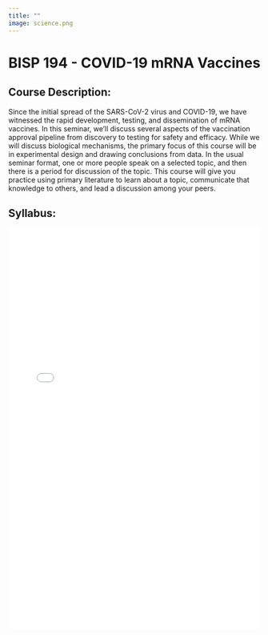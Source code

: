 ```yaml
---
title: ""
image: science.png
---
```


# BISP 194 - COVID-19 mRNA Vaccines

## Course Description:

Since the initial spread of the SARS-CoV-2 virus and COVID-19, we have witnessed the rapid development, testing, and dissemination of mRNA vaccines. In this seminar, we'll discuss several aspects of the vaccination approval pipeline from discovery to testing for safety and efficacy. While we will discuss biological mechanisms, the primary focus of this course will be in experimental design and drawing conclusions from data. In the usual seminar format, one or more people speak on a selected topic, and then there is a period for discussion of the topic. This course will give you practice using primary literature to learn about a topic, communicate that knowledge to others, and lead a discussion among your peers.

## Syllabus:

<embed src="Reuther_BISP_194_syllabus_SSII22.pdf" type="application/pdf" iframe width="100%" height="800">
